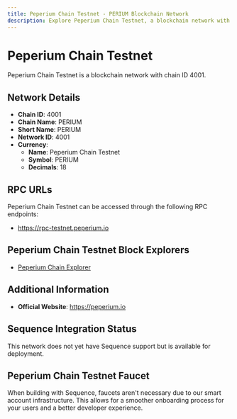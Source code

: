 ```yaml
--- 
title: Peperium Chain Testnet - PERIUM Blockchain Network
description: Explore Peperium Chain Testnet, a blockchain network with chain ID 4001. Learn about its native currency, Peperium Chain Testnet, and how to interact with the network.
---
```


# Peperium Chain Testnet

Peperium Chain Testnet is a blockchain network with chain ID 4001.

## Network Details

- **Chain ID**: 4001
- **Chain Name**: PERIUM
- **Short Name**: PERIUM
- **Network ID**: 4001
- **Currency**: 
  - **Name**: Peperium Chain Testnet
  - **Symbol**: PERIUM
  - **Decimals**: 18

## RPC URLs

Peperium Chain Testnet can be accessed through the following RPC endpoints:

- https://rpc-testnet.peperium.io

## Peperium Chain Testnet Block Explorers

- [Peperium Chain Explorer](https://scan-testnet.peperium.io)

## Additional Information

- **Official Website**: https://peperium.io

## Sequence Integration Status

This network does not yet have Sequence support but is available for deployment.

## Peperium Chain Testnet Faucet

When building with Sequence, faucets aren't necessary due to our smart account infrastructure. This allows for a smoother onboarding process for your users and a better developer experience.
